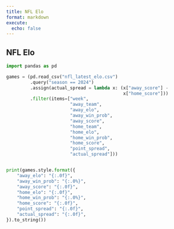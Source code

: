 ```yaml
---
title: NFL Elo
format: markdown
execute:
  echo: false
---
```


## NFL Elo

```python
import pandas as pd

games = (pd.read_csv("nfl_latest_elo.csv")
         .query("season == 2024")
         .assign(actual_spread = lambda x: (x["away_score"] -
                                            x["home_score"]))
         .filter(items=["week",
                        "away_team",
                        "away_elo",
                        "away_win_prob",
                        "away_score",
                        "home_team",
                        "home_elo",
                        "home_win_prob",
                        "home_score",
                        "point_spread",
                        "actual_spread"]))


print(games.style.format({
    "away_elo": "{:.0f}",
    "away_win_prob": "{:.0%}",
    "away_score": "{:.0f}",
    "home_elo": "{:.0f}",
    "home_win_prob": "{:.0%}",
    "home_score": "{:.0f}",
    "point_spread": "{:.0f}",
    "actual_spread": "{:.0f}",
}).to_string())
```
